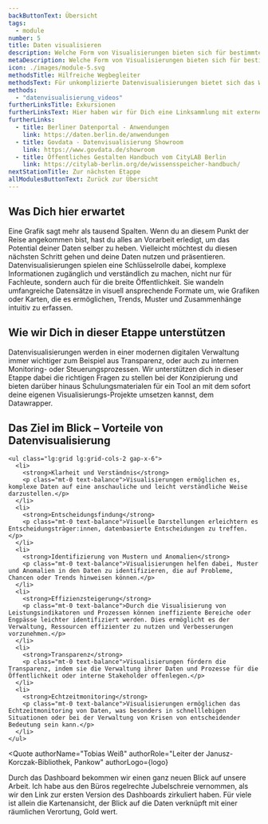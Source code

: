 ```yaml
---
backButtonText: Übersicht
tags:
  - module
number: 5
title: Daten visualisieren
description: Welche Form von Visualisierungen bieten sich für bestimmte Daten an? Wen willst du ansprechen? Und welche Tools und fertigen Lösungen gibt?
metaDescription: Welche Form von Visualisierungen bieten sich für bestimmte Daten an? Wen willst du ansprechen? Und welche Tools und fertigen Lösungen gibt?
icon: ./images/module-5.svg
methodsTitle: Hilfreiche Wegbegleiter
methodsText: Für unkomplizierte Datenvisualisierungen bietet sich das Webtool Datawrapper an, für das das Land Berlin Lizenzen vergibt. Wie das geht, zeigen unsere Videotutorials. Die Ergebnisse lassen sich unkompliziert über Imperia in den Auftritt des Landes Berlin integrieren.
methods:
  - "datenvisualisierung_videos"
furtherLinksTitle: Exkursionen
furtherLinksText: Hier haben wir für Dich eine Linksammlung mit externen Ressourcen zusammengetragen. Falls Du noch tiefer ins Thema einsteigen willst – wünschen wir viel Spaß beim Stöbern!
furtherLinks:
  - title: Berliner Datenportal - Anwendungen
    link: https://daten.berlin.de/anwendungen
  - title: Govdata - Datenvisualisierung Showroom
    link: https://www.govdata.de/showroom
  - title: Öffentliches Gestalten Handbuch vom CityLAB Berlin
    link: https://citylab-berlin.org/de/wissensspeicher-handbuch/
nextStationTitle: Zur nächsten Etappe
allModulesButtonText: Zurück zur Übersicht
---
```


## Was Dich hier erwartet

Eine Grafik sagt mehr als tausend Spalten. Wenn du an diesem Punkt der Reise angekommen bist, hast du alles an Vorarbeit erledigt, um das Potential deiner Daten selber zu heben. Vielleicht möchtest du diesen nächsten Schritt gehen und deine Daten nutzen und präsentieren. Datenvisualisierungen spielen eine Schlüsselrolle dabei, komplexe Informationen zugänglich und verständlich zu machen, nicht nur für Fachleute, sondern auch für die breite Öffentlichkeit. Sie wandeln umfangreiche Datensätze in visuell ansprechende Formate um, wie Grafiken oder Karten, die es ermöglichen, Trends, Muster und Zusammenhänge intuitiv zu erfassen.

## Wie wir Dich in dieser Etappe unterstützen

Datenvisualisierungen werden in einer modernen digitalen Verwaltung immer wichtiger zum Beispiel aus Transparenz, oder auch zu internen Monitoring- oder Steuerungsprozessen. Wir unterstützen dich in dieser Etappe dabei die richtigen Fragen zu stellen bei der Konzipierung und bieten darüber hinaus Schulungsmaterialen für ein Tool an mit dem sofort deine eigenen Visualisierungs-Projekte umsetzen kannst, dem Datawrapper.

<TextContentSection class="bg-bg-alt px-4 sm:px-6" largeContainer>
    <h2>Das Ziel im Blick – Vorteile von Datenvisualisierung</h2>

    <ul class="lg:grid lg:grid-cols-2 gap-x-6">
      <li>
        <strong>Klarheit und Verständnis</strong>
        <p class="mt-0 text-balance">Visualisierungen ermöglichen es, komplexe Daten auf eine anschauliche und leicht verständliche Weise darzustellen.</p>
      </li>
      <li>
        <strong>Entscheidungsfindung</strong>
        <p class="mt-0 text-balance">Visuelle Darstellungen erleichtern es Entscheidungsträger:innen, datenbasierte Entscheidungen zu treffen.</p>
      </li>
      <li>
        <strong>Identifizierung von Mustern und Anomalien</strong>
        <p class="mt-0 text-balance">Visualisierungen helfen dabei, Muster und Anomalien in den Daten zu identifizieren, die auf Probleme, Chancen oder Trends hinweisen können.</p>
      </li>
      <li>
        <strong>Effizienzsteigerung</strong>
        <p class="mt-0 text-balance">Durch die Visualisierung von Leistungsindikatoren und Prozessen können ineffiziente Bereiche oder Engpässe leichter identifiziert werden. Dies ermöglicht es der Verwaltung, Ressourcen effizienter zu nutzen und Verbesserungen vorzunehmen.</p>
      </li>
      <li>
        <strong>Transparenz</strong>
        <p class="mt-0 text-balance">Visualisierungen fördern die Transparenz, indem sie die Verwaltung ihrer Daten und Prozesse für die Öffentlichkeit oder interne Stakeholder offenlegen.</p>
      </li>
      <li>
        <strong>Echtzeitmonitoring</strong>
        <p class="mt-0 text-balance">Visualisierungen ermöglichen das Echtzeitmonitoring von Daten, was besonders in schnelllebigen Situationen oder bei der Verwaltung von Krisen von entscheidender Bedeutung sein kann.</p>
      </li>
    </ul>

</TextContentSection>


<Quote
  authorName="Tobias Weiß"
  authorRole="Leiter der Janusz-Korczak-Bibliothek, Pankow"
  authorLogo={logo}
>
  Durch das Dashboard bekommen wir einen ganz neuen Blick auf unsere Arbeit. Ich
  habe aus den Büros regelrechte Jubelschreie vernommen, als wir den Link zur
  ersten Version des Dashboards zirkuliert haben. Für viele ist allein die
  Kartenansicht, der Blick auf die Daten verknüpft mit einer räumlichen
  Verortung, Gold wert.
</Quote>
